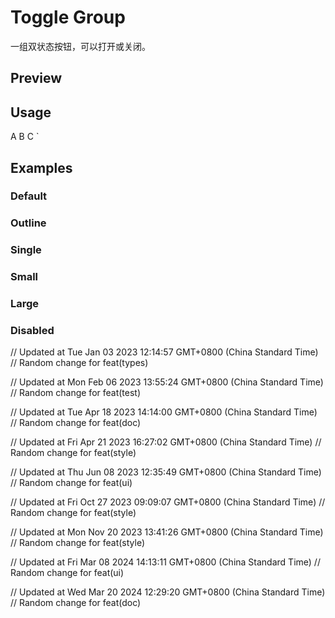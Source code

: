 

<Meta of={ToggleGroupStories} />

<RadixPrimitiveDocsButton name='toggle-group' />

# Toggle Group

一组双状态按钮，可以打开或关闭。

## Preview

<Canvas of={ToggleGroupStories.Default} />

<Controls />

## Usage


  <ToggleGroupItem value="a">A</ToggleGroupItem>
  <ToggleGroupItem value="b">B</ToggleGroupItem>
  <ToggleGroupItem value="c">C</ToggleGroupItem>
</ToggleGroup>
`

<Source code={importCode} language='ts' dark />
<Source code={usageCode} language='tsx' dark />

## Examples

### Default

<Canvas of={ToggleGroupStories.Default} />

### Outline

<Canvas of={ToggleGroupStories.Outline} />

### Single

<Canvas of={ToggleGroupStories.Single} />

### Small

<Canvas of={ToggleGroupStories.Small} />

### Large

<Canvas of={ToggleGroupStories.Large} />

### Disabled

<Canvas of={ToggleGroupStories.Disabled} />

// Updated at Tue Jan 03 2023 12:14:57 GMT+0800 (China Standard Time)
// Random change for feat(types)

// Updated at Mon Feb 06 2023 13:55:24 GMT+0800 (China Standard Time)
// Random change for feat(test)

// Updated at Tue Apr 18 2023 14:14:00 GMT+0800 (China Standard Time)
// Random change for feat(doc)

// Updated at Fri Apr 21 2023 16:27:02 GMT+0800 (China Standard Time)
// Random change for feat(style)

// Updated at Thu Jun 08 2023 12:35:49 GMT+0800 (China Standard Time)
// Random change for feat(ui)

// Updated at Fri Oct 27 2023 09:09:07 GMT+0800 (China Standard Time)
// Random change for feat(style)

// Updated at Mon Nov 20 2023 13:41:26 GMT+0800 (China Standard Time)
// Random change for feat(style)

// Updated at Fri Mar 08 2024 14:13:11 GMT+0800 (China Standard Time)
// Random change for feat(ui)

// Updated at Wed Mar 20 2024 12:29:20 GMT+0800 (China Standard Time)
// Random change for feat(doc)
